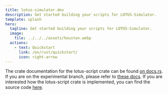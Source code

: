```yaml
---
title: lotus-simulator.dev
description: Get started building your scripts for LOTUS-Simulator.
template: splash
hero:
  tagline: Get started building your scripts for LOTUS-Simulator.
  image:
    file: ../../../assets/houston.webp
  actions:
    - text: Quickstart
      link: /en/rust/quickstart/
      icon: right-arrow
---
```



<CardGrid>
  <Card title="lotus-script crate docs" icon="open-book">
    The crate documentation for the lotus-script crate can be found
    <a href="https://docs.rs/lotus-script/latest/lotus_script/">on docs.rs</a>.
    If you are on the experimental branch, please refer to
    <a href="https://script-rs.lotus-simulator.dev/lotus_script/">these docs</a>.
  </Card>
  <Card title="lotus-script source code" icon="github">
    If you are interested how the lotus-script crate is implemented, you can find the source code
    <a href="https://github.com/Oriolus-Software/LOTUS-Scripting">here</a>.
  </Card>
</CardGrid>
